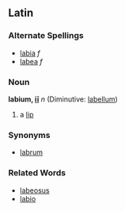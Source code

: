 ==Latin==
===Alternate Spellings===
*[[labia]] ''f''
*[[labea]] ''f''
===Noun===
'''labium, [[Wiktionary Appendix:Latin second declension|iī]]''' ''n'' (Diminutive: [[labellum]])

#a [[lip]]
===Synonyms===
*[[labrum]]
===Related Words===
*[[labeosus]]
*[[labio]]